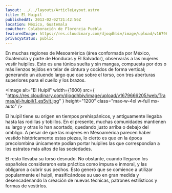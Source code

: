 ```yaml
---
layout: ../../layouts/ArticleLayout.astro
title: El Huipil
publishedAt: 2013-02-02T21:42:56Z
location: México, Guatemala
coAuthor: Colaboración de Florencia Puebla
featuredImage: https://res.cloudinary.com/djoqdhbiv/image/upload/v1679666237/web/Tramas/el-huipil/2_myroyn.jpg
privacyStatus: public
---
```



En muchas regiones de Mesoamérica (área conformada por México,
Guatemala y parte de Honduras y El Salvador), observarás a las mujeres
vestir huipiles. Esto es una túnica suelta y sin mangas, compuesta por
dos o más lienzos tejidos en telar de cintura y cocidos de forma
vertical; generando un atuendo largo que cae sobre el torso, con tres
aberturas superiores para el cuello y los brazos.

<Image
  alt="El Huipil"
  width={1600}
  src={
    "https://res.cloudinary.com/djoqdhbiv/image/upload/v1679666205/web/Tramas/el-huipil/1_es5vlt.jpg"
  }
  height="1200"
  class="max-w-4xl w-full mx-auto"
/>

El huipil tiene su origen en tiempos prehispánicos, y antiguamente
llegaba hasta las rodillas y tobillos. En el presente, muchas
comunidades mantienen su largo y otras lo han acortado, quedando justo
arriba o debajo del ombligo. A pesar de que las mujeres en Mesoamérica
parecen haber vestido históricamente estas piezas, lo cierto es que en
la época precolombina únicamente podían portar huipiles las que
correspondían a los estratos más altos de las sociedades.

El resto llevaba su torso desnudo. No obstante, cuando llegaron los
españoles consideraron esta práctica como impura e inmoral, y las
obligaron a cubrir sus pechos. Esto generó que se comience a utilizar
popularmente el huipil, masificándose su uso en gran medida y
desencadenando la creación de nuevas técnicas, patrones estilísticos y
formas de vestirlos.
